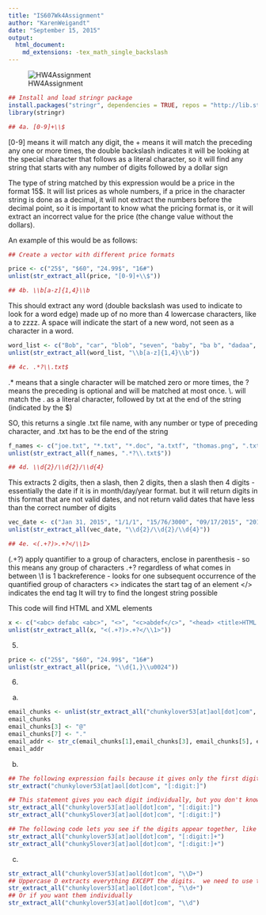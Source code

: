 ```yaml
---
title: "IS607Wk4Assignment"
author: "KarenWeigandt"
date: "September 15, 2015"
output:
  html_document:
    md_extensions: -tex_math_single_backslash
---
```



![HW4Assignment](C:\Users\Karen\Pictures\IS607Wk4Assignment.png)

```r
## Install and load stringr package
install.packages("stringr", dependencies = TRUE, repos = "http://lib.stat.cmu.edu/R/CRAN/")
library(stringr)
```

```r
## 4a. [0-9]+\\$
```


[0-9] means it will match any digit, the + means it will match the preceding any one or more times, the  double backslash indicates it will be looking at the special character that follows as a literal character, so it will find any string that starts with any number of digits followed by a dollar sign

The type of string matched by this expression would be a price in the format 15$.  It will list prices as whole numbers, if a price in the character string is done as a decimal, it will not extract the numbers before the decimal point, so  it is important to know what the pricing format is, or it will extract an incorrect value for the price (the change value without the dollars).

An example of this would be as follows:

```r
## Create a vector with different price formats

price <- c("25$", "$60", "24.99$", "16#")
unlist(str_extract_all(price, "[0-9]+\\$"))

```


```r
## 4b. \\b[a-z]{1,4}\\b
```


This should extract any word (double backslash was used to indicate to look for a word edge) made up of no more than 4 lowercase characters, like a to zzzz. A space will indicate the start of a new word, not seen as a character in a word.

```r
word_list <- c("Bob", "car", "blob", "seven", "baby", "ba b", "dadaa", "da da", "el piano")
unlist(str_extract_all(word_list, "\\b[a-z]{1,4}\\b"))
```

```r
## 4c. .*?\\.txt$
```


.* means that a single character will be matched zero or more times, the ? means the preceding is optional and will be matched at most once. \\. will match the . as a literal character, followed by txt at the end of the string (indicated by the $)

SO, this returns a single .txt file name, with any number or type of preceding character, and .txt has to be the end of the string

```r
f_names <- c("joe.txt", "*.txt", "*.doc", "a.txtf", "thomas.png", ".txt", ".abc.txt", ".txt.txt", "abc.txt.abc.txt")
unlist(str_extract_all(f_names, ".*?\\.txt$"))

```

```r
## 4d. \\d{2}/\\d{2}/\\d{4}
```


This extracts 2 digits, then a slash, then 2 digits, then a slash then 4 digits - essentially the date if it is in month/day/year format.  but it will return digits in this format that are not valid dates, and not return valid dates that have less than the correct number of digits

```r
vec_date <- c("Jan 31, 2015", "1/1/1", "15/76/3000", "09/17/2015", "2015/09/17" )
unlist(str_extract_all(vec_date, "\\d{2}/\\d{2}/\\d{4}"))
```

```r
## 4e. <(.+?)>.+?</\\1>
```

(.+?) apply quantifier to a group of characters, enclose in parenthesis - so this means any group of characters
.+? regardless of what comes in between
\\1 is 1 backreference - looks for one subsequent occurrence of the quantified  group of characters
<> indicates the start tag of an element
</> indicates the end tag
It will try to find the longest string possible

This code will find HTML and XML elements

```r
x <- c("<abc> defabc <abc>", "<>", "<c>abdef</c>", "<head> <title>HTML Tutorial Example</title> </head>")
unlist(str_extract_all(x, "<(.+?)>.+?</\\1>"))
```

5.

```r
price <- c("25$", "$60", "24.99$", "16#")
unlist(str_extract_all(price, "\\d{1,}\\u0024"))

```

6.

a.
```r
email_chunks <- unlist(str_extract_all("chunkylover53[at]aol[dot]com", "[[:alnum:]]*"))
email_chunks
email_chunks[3] <- "@"
email_chunks[7] <- "."
email_addr <- str_c(email_chunks[1],email_chunks[3], email_chunks[5], email_chunks[7], email_chunks[9])
email_addr

```

b.

```r
## The following expression fails because it gives only the first digit
str_extract("chunkylover53[at]aol[dot]com", "[:digit:]")

## This statement gives you each digit individually, but you don't know that they occur together as 53 - you get the same answer for both of the following email addresses
str_extract_all("chunkylover53[at]aol[dot]com", "[:digit:]")
str_extract_all("chunky5lover3[at]aol[dot]com", "[:digit:]")

## The following code lets you see if the digits appear together, like 53
str_extract_all("chunkylover53[at]aol[dot]com", "[:digit:]+")
str_extract_all("chunky5lover3[at]aol[dot]com", "[:digit:]+")

```

c.
```r
str_extract_all("chunkylover53[at]aol[dot]com", "\\D+")
## Uppercase D extracts everything EXCEPT the digits.  we need to use the lowercase letter
str_extract_all("chunkylover53[at]aol[dot]com", "\\d+")
## Or if you want them individually
str_extract_all("chunkylover53[at]aol[dot]com", "\\d")
```


